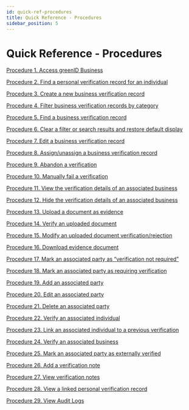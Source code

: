 ```yaml
---
id: quick-ref-procedures
title: Quick Reference - Procedures
sidebar_position: 5
---
```


# Quick Reference - Procedures

[Procedure 1. Access greenID Business](https://vixverify.atlassian.net/wiki/spaces/GREEN/pages/491520911/Admin%2BPanel#AdminPanel-Procedure1.AccessgreenIDBusiness)

[Procedure 2. Find a personal verification record for an individual](https://vixverify.atlassian.net/wiki/spaces/GREEN/pages/491520911/Admin%2BPanel#AdminPanel-Procedure2.Findapersonalverificationrecordforanindividual)

[Procedure 3. Create a new business verification record](https://vixverify.atlassian.net/wiki/spaces/GREEN/pages/492306827/Creating+a+verification+record#Creatingaverificationrecord-procedure3)

[Procedure 4. Filter business verification records by category](https://vixverify.atlassian.net/wiki/spaces/GREEN/pages/492339625/Finding+business+verification+records#Findingbusinessverificationrecords-procedure4)

[Procedure 5. Find a business verification record](https://vixverify.atlassian.net/wiki/spaces/GREEN/pages/492339625/Finding+business+verification+records#Findingbusinessverificationrecords-procedure5)

[Procedure 6. Clear a filter or search results and restore default display](https://vixverify.atlassian.net/wiki/spaces/GREEN/pages/492339625/Finding+business+verification+records#Findingbusinessverificationrecords-procedure6)

[Procedure 7. Edit a business verification record](https://vixverify.atlassian.net/wiki/spaces/GREEN/pages/492306935/Actioning+business+verification+records#Actioningbusinessverificationrecords-procedure7)

[Procedure 8. Assign/unassign a business verification record](https://vixverify.atlassian.net/wiki/spaces/GREEN/pages/492306935/Actioning+business+verification+records#Actioningbusinessverificationrecords-procedure8)

[Procedure 9. Abandon a verification](https://vixverify.atlassian.net/wiki/spaces/GREEN/pages/492306935/Actioning+business+verification+records#Actioningbusinessverificationrecords-procedure9)

[Procedure 10. Manually fail a verification](https://vixverify.atlassian.net/wiki/spaces/GREEN/pages/492306935/Actioning+business+verification+records#Actioningbusinessverificationrecords-procedure10)

[Procedure 11. View the verification details of an associated business](https://vixverify.atlassian.net/wiki/spaces/GREEN/pages/492307247/Navigating+the+associated+party+tree#Navigatingtheassociatedpartytree-procedure11)

[Procedure 12. Hide the verification details of an associated business](https://vixverify.atlassian.net/wiki/spaces/GREEN/pages/492307247/Navigating+the+associated+party+tree#Navigatingtheassociatedpartytree-procedure12)

[Procedure 13. Upload a document as evidence](https://vixverify.atlassian.net/wiki/spaces/GREEN/pages/492830791/Verifying+the+existence+of+a+business#Verifyingtheexistenceofabusiness-procedure13)

[Procedure 14. Verify an uploaded document](https://vixverify.atlassian.net/wiki/spaces/GREEN/pages/492830791/Verifying+the+existence+of+a+business#Verifyingtheexistenceofabusiness-procedure14)

[Procedure 15. Modify an uploaded document verification/rejection](https://vixverify.atlassian.net/wiki/spaces/GREEN/pages/492830791/Verifying+the+existence+of+a+business#Verifyingtheexistenceofabusiness-procedure15)

[Procedure 16. Download evidence document](https://vixverify.atlassian.net/wiki/spaces/GREEN/pages/492830791/Verifying+the+existence+of+a+business#Verifyingtheexistenceofabusiness-procedure16)

[Procedure 17. Mark an associated party as “verification not required”](https://vixverify.atlassian.net/wiki/spaces/GREEN/pages/492732659/Identifying+required+parties#Identifyingrequiredparties-procedure17)

[Procedure 18. Mark an associated party as requiring verification](https://vixverify.atlassian.net/wiki/spaces/GREEN/pages/492732659/Identifying+required+parties#Identifyingrequiredparties-procedure18)

[Procedure 19. Add an associated party](https://vixverify.atlassian.net/wiki/spaces/GREEN/pages/492863966/Adding+an+associated+party#Addinganassociatedparty-procedure19)

[Procedure 20. Edit an associated party](https://vixverify.atlassian.net/wiki/spaces/GREEN/pages/492831345/Editing+an+associated+party#Editinganassociatedparty-procedure20)

[Procedure 21. Delete an associated party](https://vixverify.atlassian.net/wiki/spaces/GREEN/pages/492798458/Deleting+an+associated+party#Deletinganassociatedparty-procedure21)

[Procedure 22. Verify an associated individual](https://vixverify.atlassian.net/wiki/spaces/GREEN/pages/492732890/Verification+of+associated+individuals#Verificationofassociatedindividuals-procedure22)

[Procedure 23. Link an associated individual to a previous verification](https://vixverify.atlassian.net/wiki/spaces/GREEN/pages/492732890/Verification+of+associated+individuals#Verificationofassociatedindividuals-procedure23)

[Procedure 24. Verify an associated business](https://vixverify.atlassian.net/wiki/spaces/GREEN/pages/494043306/Externally+verified+associated+parties#Externallyverifiedassociatedparties-procedure24)

[Procedure 25. Mark an associated party as externally verified](https://vixverify.atlassian.net/wiki/spaces/GREEN/pages/494043306/Externally+verified+associated+parties#Externallyverifiedassociatedparties-procedure25)

[Procedure 26. Add a verification note](https://vixverify.atlassian.net/wiki/spaces/GREEN/pages/521240994/Verification+Notes#VerificationNotes-procedure26)

[Procedure 27. View verification notes](https://vixverify.atlassian.net/wiki/spaces/GREEN/pages/521240994/Verification+Notes#VerificationNotes-procedure27)

[Procedure 28. View a linked personal verification record](https://vixverify.atlassian.net/wiki/spaces/GREEN/pages/494043402/Linked+personal+verification+records#Linkedpersonalverificationrecords-procedure28)

[Procedure 29. View Audit Logs](https://vixverify.atlassian.net/wiki/spaces/GREEN/pages/493912407/Quick+Reference+-+Procedures?atl_f=PAGETREE#)
